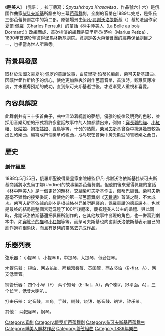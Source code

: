 {{Tchaikovsky ballets}}
《'''睡美人'''》 (俄語：{{lang|ru|''Спящая Красавица''}}，拉丁轉寫：''Spyashchaya Krasavitsa''，作品號六十六）是俄國作曲家[[彼得·伊里奇·柴科夫斯基|柴科夫斯基]]所譜曲的三幕[[芭蕾舞|芭蕾舞]]劇。全劇的音樂在1889年完成，是柴氏三部芭蕾舞劇之中的第二部。原裝場景由[[伊凡·弗謝沃洛依斯基|伊凡·弗謝沃洛依斯基]]（{{lang|ru|Иван Александрович Всеволожский}}）基於法國作家[[夏爾·佩羅|夏爾·佩羅]]（Charles Perrault）的童話《[[林中睡美人|林中睡美人]]（La Belle au bois Dormant）》改編而成，首次排演的編舞是[[莫里斯·珀蒂帕|莫里斯·珀蒂帕]]（Marius Petipa），1890年首演於[[聖彼得堡|聖彼得堡]][[馬林斯基劇院|馬林斯基劇院]]。該劇是各大芭蕾舞團的經典保留劇目之一，也相當為世人所熟悉。

==背景與發展==
取材於法國文豪[[夏尔·佩罗|夏尔·佩罗]]的童話故事，由[[莫里斯·珀蒂帕|莫里斯·珀蒂帕]]編劇，[[柴可夫斯基|柴可夫斯基]]譜曲。因曠世鉅作所給予的信心，使他更加熱衷於創作芭蕾音樂，首演時，觀眾反應冷淡，并未獲得預期的成功，直到柴可夫斯基逝世後，才逐漸受人重視和喜愛。

==內容與解說==
此舞劇共有三十多首曲子，曲中洋溢着綺麗的夢想，優雅的旋律及明亮的色彩，並採用音樂幻想的形式將許多童話故事中的人物都請出來，例如：[[穿長靴的貓|穿長靴的貓]]、[[小紅帽|小紅帽]]、[[灰姑娘|灰姑娘]]、[[拇指姑娘|拇指姑娘]]、[[青鳥|青鳥]]等等，十分的熱鬧。[[柴可夫斯基|柴可夫斯基]]曾從中挑選幾首較為出色的樂曲，編寫成四個樂章的組曲，成為現在音樂中廣受歡迎的管絃樂之曲目。

==歷史==
===創作經歷===
1888年5月25日，俄羅斯聖彼得堡皇家劇院總監伊凡·弗謝沃洛依斯基找柴可夫斯基商議將水鬼烏丁娜(Undine)的故事編為芭蕾舞劇。但他們後來覺得佩羅的童話《林中睡美人》是一個更好的題材，交給柴可夫斯基作曲，佩蒂巴編舞。柴可夫斯基毫不猶豫的接受委託，縱使他的第一部芭蕾舞劇《[[天鵝湖|天鵝湖]]》首演之時，不太成功。柴可夫斯基依據的劇本是根據[[格林兄弟|格林兄弟]]所翻譯的，佩羅童話的德語譯本，也就是最终的結局是整個宮廷沉睡了100年後醒來，慶祝睡美人公主的婚禮。與此同時，弗謝沃洛依斯基還把佩羅所創作的，在其他故事中出現的角色，也一併寫到劇本中，如[[穿靴子的猫|穿靴子的猫]]和[[小红帽|小红帽]]等等。而柴可夫斯基也向弗謝沃洛依斯基表示自己的創作過程很愉快，而且有足夠的靈感去完成作品。

==乐器列表==
弦乐器： 小提琴 I，小提琴 II，中提琴，大提琴，低音提琴。

木管乐器： 短笛，两支长笛，两根双簧管，英国管，两支竖笛（B-flat，A），两支低音管。

铜管乐器： 四个小号（F），两个短号（B-flat，A），两个喇叭（B平面，A），三个长号，低音大喇叭 。

打击乐器： 定音鼓，三角，手鼓，侧鼓，铙钹，低音鼓，铜锣，钟乐器 。

其他： 两把竖琴，钢琴。

{{Authority control}}

[[Category:喜劇|Category:喜劇]]
[[Category:俄罗斯芭蕾舞剧|Category:俄罗斯芭蕾舞剧]]
[[Category:柴可夫斯基芭蕾舞曲|Category:柴可夫斯基芭蕾舞曲]]
[[Category:睡美人題材作品|Category:睡美人題材作品]]
[[Category:管弦組曲|Category:管弦組曲]]
[[Category:1889年樂曲|Category:1889年樂曲]]